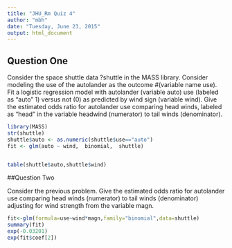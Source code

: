 ```yaml
---
title: "JHU_Rm Quiz 4"
author: "mbh"
date: "Tuesday, June 23, 2015"
output: html_document
---
```


## Question One
Consider the space shuttle data ?shuttle in the MASS library. Consider modeling the use of the autolander as the outcome #(variable name use). Fit a logistic regression model with autolander (variable auto) use (labeled as "auto" 1) versus not (0) as predicted by wind sign (variable wind). Give the estimated odds ratio for autolander use comparing head winds, labeled as "head" in the variable headwind (numerator) to tail winds (denominator).

```r
library(MASS)
str(shuttle)
shuttle$auto <- as.numeric(shuttle$use=="auto")
fit <- glm(auto ~ wind,  binomial,  shuttle)


table(shuttle$auto,shuttle$wind)

```



##Question Two

Consider the previous problem. Give the estimated odds ratio for autolander use comparing head winds (numerator) to tail winds (denominator) adjusting for wind strength from the variable magn.

```r
fit<-glm(formula=use~wind*magn,family="binomial",data=shuttle)
summary(fit)
exp(-0.03201)
exp(fit$coef[2])
```